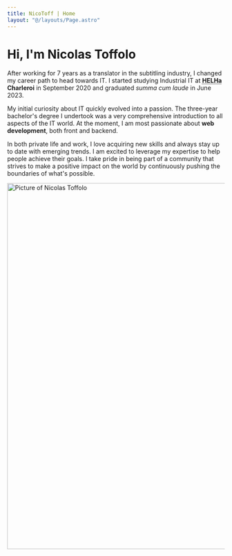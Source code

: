 ```yaml
---
title: NicoToff | Home
layout: "@/layouts/Page.astro"
---
```


# Hi, I'm Nicolas Toffolo

After working for 7 years as a translator in the subtitling industry, I changed my career path to head towards IT. I started studying Industrial IT at <strong class="text-[#008080]"><abbr title="Haute École Louvain en Hainaut">HELHa</abbr> Charleroi</strong> in September 2020 and graduated _summa cum laude_ in June 2023.

My initial curiosity about IT quickly evolved into a passion. The three-year bachelor's degree I undertook was a very comprehensive introduction to all aspects of the IT world. At the moment, I am most passionate about **web development**, both front and backend.

In both private life and work, I love acquiring new skills and always stay up to date with emerging trends. I am excited to leverage my expertise to help people achieve their goals. I take pride in being part of a community that strives to make a positive impact on the world by continuously pushing the boundaries of what's possible.

<Image src={portrait} alt="Picture of Nicolas Toffolo" width="566" height="847" />

